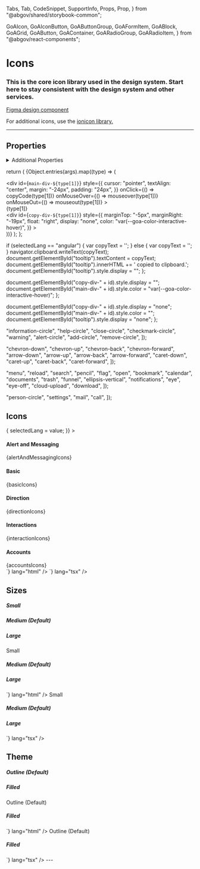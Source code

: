   Tabs,
  Tab,
  CodeSnippet,
  SupportInfo,
  Props,
  Prop,
} from "@abgov/shared/storybook-common";

  GoAIcon,
  GoAIconButton,
  GoAButtonGroup,
  GoAFormItem,
  GoABlock,
  GoAGrid,
  GoAButton,
  GoAContainer,
  GoARadioGroup,
  GoARadioItem,
} from "@abgov/react-components";


<Meta title="Components/Icon" />

# Icons

### This is the core icon library used in the design system. Start here to stay consistent with the design system and other services.

[Figma design component](https://www.figma.com/file/ylmHeuDMfxnDBnP1VaQYz8/%E2%9D%96-Styles-and-Patterns-%7C-D3?node-id=3887%3A103367&t=kYqejp3LC0hhm7EU-0)

For additional icons, use the [ionicon library.](https://ionic.io/ionicons)

---

## Properties

<Props showTabs={true}>
  <Prop
    name="type"
    type="GoAIconType"
    required="true"
    description="Set the icon"
  />
  <Prop
    name="size"
    type="small | medium | large"
    defaultValue="medium"
    description="Set the size of icon"
  />
  <Prop
    name="theme"
    type="outline | filled"
    defaultValue="outline"
    description="Style this icon to show outline, or filled"
  />
</Props>

<details>
  <summary>Additional Properties</summary>
  <Props>
    <Prop
      name="mt"
      type="none | 3xs | 2xs | xs | s | m | l | xl | 2xl | 3xl | 4xl"
      defaultValue="none"
      description="Top margin"
    />
    <Prop
      name="mr"
      type="none | 3xs | 2xs | xs | s | m | l | xl | 2xl | 3xl | 4xl"
      defaultValue="none"
      description="Right margin"
    />
    <Prop
      name="mb"
      type="none | 3xs | 2xs | xs | s | m | l | xl | 2xl | 3xl | 4xl"
      defaultValue="none"
      description="Bottom margin"
    />
    <Prop
      name="ml"
      type="none | 3xs | 2xs | xs | s | m | l | xl | 2xl | 3xl | 4xl"
      defaultValue="none"
      description="Left margin"
    />
  </Props>
</details>


  return (
    <GoAGrid gap="2xs" minChildWidth="20ch">
      {Object.entries(args).map((type) => (
        <div key={type[0]}>
          <GoAContainer mr="s" key={type[0]}>
            <div
              id={`main-div-${type[1]}`}
              style={{
                cursor: "pointer",
                textAlign: "center",
                margin: "-24px",
                padding: "24px",
              }}
              onClick={() => copyCode(type[1])}
              onMouseOver={() => mouseover(type[1])}
              onMouseOut={() => mouseout(type[1])}
            >
              <GoAIcon type={type[1]} />
              <div>{type[1]}</div>
              <div
                id={`copy-div-${type[1]}`}
                style={{
                  marginTop: "-5px",
                  marginRight: "-19px",
                  float: "right",
                  display: "none",
                  color: "var(--goa-color-interactive-hover)",
                }}
              >
                <GoAIcon type="copy" />
              </div>
            </div>
          </GoAContainer>
        </div>
      ))}
    </GoAGrid>
  );
};

  if (selectedLang == "angular") {
    var copyText = '<goa-icon type="' + icon + '"></goa-icon>';
  } else {
    var copyText = '<GoAIcon type="' + icon + '"/>';
  }
  navigator.clipboard.writeText(copyText);
  document.getElementById("tooltip").textContent = copyText;
  document.getElementById("tooltip").innerHTML +=
    ' <span style="color: var(--goa-color-text-default);">copied to clipboard.</span>';
  document.getElementById("tooltip").style.display = "";
};

  document.getElementById("copy-div-" + id).style.display = "";
  document.getElementById("main-div-" + id).style.color =
    "var(--goa-color-interactive-hover)";
};

  document.getElementById("copy-div-" + id).style.display = "none";
  document.getElementById("main-div-" + id).style.color = "";
  document.getElementById("tooltip").style.display = "none";
};

  "information-circle",
  "help-circle",
  "close-circle",
  "checkmark-circle",
  "warning",
  "alert-circle",
  "add-circle",
  "remove-circle",
]);


  "chevron-down",
  "chevron-up",
  "chevron-back",
  "chevron-forward",
  "arrow-down",
  "arrow-up",
  "arrow-back",
  "arrow-forward",
  "caret-down",
  "caret-up",
  "caret-back",
  "caret-forward",
]);

  "menu",
  "reload",
  "search",
  "pencil",
  "flag",
  "open",
  "bookmark",
  "calendar",
  "documents",
  "trash",
  "funnel",
  "ellipsis-vertical",
  "notifications",
  "eye",
  "eye-off",
  "cloud-upload",
  "download",
]);

  "person-circle",
  "settings",
  "mail",
  "call",
]);

## Icons

<Story name="Icons">
  <span>
    <GoARadioGroup
      name="lang"
      orientation="horizontal"
      value="angular"
      onChange={(name, value) => {
        selectedLang = value;
      }}
    >
      <GoARadioItem label="Angular" value="angular" />
      <GoARadioItem label="React" value="react" />
    </GoARadioGroup>
    <h4>Alert and Messaging</h4>
    {alertAndMessagingIcons}
    <h4>Basic</h4>
    {basicIcons}
    <h4>Direction</h4>
    {directionIcons}
    <h4>Interactions</h4>
    {interactionIcons}
    <h4>Accounts</h4>
    {accountsIcons}
    <div
      id={`tooltip`}
      style={{
        display: "none",
        backgroundColor: "var(--goa-color-greyscale-100)",
        color: "var(--goa-color-info-default)",
        borderRadius: "99px",
        border: "1px solid var(--goa-color-greyscale-200)",
        padding: "12px",
        position: "sticky",
        zIndex: "1",
        bottom: "24px",
        width: "fit-content",
        margin: "auto",
      }}
    />
  </span>
</Story>

<Tabs>
  <Tab label="Web Component" hidden={true}>
    <CodeSnippet
      code={`
        <goa-icon type="information-circle"></goa-icon>
        <goa-icon type="help-circle"></goa-icon>
        <goa-icon type="close-circle"></goa-icon>
        <goa-icon type="checkmark-circle"></goa-icon>
        <goa-icon type="warning"></goa-icon>
        <goa-icon type="alert-circle"></goa-icon>
        <goa-icon type="add-circle"></goa-icon>
        <goa-icon type="remove-circle"></goa-icon>
        <goa-icon type="close"></goa-icon>
        <goa-icon type="checkmark"></goa-icon>
        <goa-icon type="add"></goa-icon>
        <goa-icon type="remove"></goa-icon>
        <goa-icon type="chevron-down"></goa-icon>
        <goa-icon type="chevron-up"></goa-icon>
        <goa-icon type="chevron-back"></goa-icon>
        <goa-icon type="chevron-forward"></goa-icon>
        <goa-icon type="arrow-down"></goa-icon>
        <goa-icon type="arrow-up"></goa-icon>
        <goa-icon type="arrow-back"></goa-icon>
        <goa-icon type="arrow-forward"></goa-icon>
        <goa-icon type="caret-down"></goa-icon>
        <goa-icon type="caret-up"></goa-icon>
        <goa-icon type="caret-back"></goa-icon>
        <goa-icon type="caret-forward"></goa-icon>
        <goa-icon type="menu"></goa-icon>
        <goa-icon type="reload"></goa-icon>
        <goa-icon type="search"></goa-icon>
        <goa-icon type="pencil"></goa-icon>
        <goa-icon type="flag"></goa-icon>
        <goa-icon type="open"></goa-icon>
        <goa-icon type="bookmark"></goa-icon>
        <goa-icon type="calendar"></goa-icon>
        <goa-icon type="documents"></goa-icon>
        <goa-icon type="trash"></goa-icon>
        <goa-icon type="funnel"></goa-icon>
        <goa-icon type="ellipsis-vertical"></goa-icon>
        <goa-icon type="notifications"></goa-icon>
        <goa-icon type="eye"></goa-icon>
        <goa-icon type="eye-off"></goa-icon>
        <goa-icon type="cloud-upload"></goa-icon>
        <goa-icon type="download"></goa-icon>
        <goa-icon type="person-circle"></goa-icon>
        <goa-icon type="settings"></goa-icon>
        <goa-icon type="mail"></goa-icon>
        <goa-icon type="call"></goa-icon>
      `}
      lang="html"
    />
  </Tab>
  <Tab label="Angular">
    <CodeSnippet
      code={`
        <goa-icon type="information-circle"></goa-icon>
        <goa-icon type="help-circle"></goa-icon>
        <goa-icon type="close-circle"></goa-icon>
        <goa-icon type="checkmark-circle"></goa-icon>
        <goa-icon type="warning"></goa-icon>
        <goa-icon type="alert-circle"></goa-icon>
        <goa-icon type="add-circle"></goa-icon>
        <goa-icon type="remove-circle"></goa-icon>
        <goa-icon type="close"></goa-icon>
        <goa-icon type="checkmark"></goa-icon>
        <goa-icon type="add"></goa-icon>
        <goa-icon type="remove"></goa-icon>
        <goa-icon type="chevron-down"></goa-icon>
        <goa-icon type="chevron-up"></goa-icon>
        <goa-icon type="chevron-back"></goa-icon>
        <goa-icon type="chevron-forward"></goa-icon>
        <goa-icon type="arrow-down"></goa-icon>
        <goa-icon type="arrow-up"></goa-icon>
        <goa-icon type="arrow-back"></goa-icon>
        <goa-icon type="arrow-forward"></goa-icon>
        <goa-icon type="caret-down"></goa-icon>
        <goa-icon type="caret-up"></goa-icon>
        <goa-icon type="caret-back"></goa-icon>
        <goa-icon type="caret-forward"></goa-icon>
        <goa-icon type="menu"></goa-icon>
        <goa-icon type="reload"></goa-icon>
        <goa-icon type="search"></goa-icon>
        <goa-icon type="pencil"></goa-icon>
        <goa-icon type="flag"></goa-icon>
        <goa-icon type="open"></goa-icon>
        <goa-icon type="bookmark"></goa-icon>
        <goa-icon type="calendar"></goa-icon>
        <goa-icon type="documents"></goa-icon>
        <goa-icon type="trash"></goa-icon>
        <goa-icon type="funnel"></goa-icon>
        <goa-icon type="ellipsis-vertical"></goa-icon>
        <goa-icon type="notifications"></goa-icon>
        <goa-icon type="eye"></goa-icon>
        <goa-icon type="eye-off"></goa-icon>
        <goa-icon type="cloud-upload"></goa-icon>
        <goa-icon type="download"></goa-icon>
        <goa-icon type="person-circle"></goa-icon>
        <goa-icon type="settings"></goa-icon>
        <goa-icon type="mail"></goa-icon>
        <goa-icon type="call"></goa-icon>
      `}
      lang="html"
    />
  </Tab>
  <Tab label="React">
    <CodeSnippet
      code={`
        <GoAIcon type="information-circle" />
        <GoAIcon type="help-circle" />
        <GoAIcon type="close-circle" />
        <GoAIcon type="checkmark-circle" />
        <GoAIcon type="warning" />
        <GoAIcon type="alert-circle" />
        <GoAIcon type="add-circle" />
        <GoAIcon type="remove-circle" />
        <GoAIcon type="close" />
        <GoAIcon type="checkmark" />
        <GoAIcon type="add" />
        <GoAIcon type="remove" />
        <GoAIcon type="chevron-down" />
        <GoAIcon type="chevron-up" />
        <GoAIcon type="chevron-back" />
        <GoAIcon type="chevron-forward" />
        <GoAIcon type="arrow-down" />
        <GoAIcon type="arrow-up" />
        <GoAIcon type="arrow-back" />
        <GoAIcon type="arrow-forward" />
        <GoAIcon type="caret-down" />
        <GoAIcon type="caret-up" />
        <GoAIcon type="caret-back" />
        <GoAIcon type="caret-forward" />
        <GoAIcon type="menu" />
        <GoAIcon type="reload" />
        <GoAIcon type="search" />
        <GoAIcon type="pencil" />
        <GoAIcon type="flag" />
        <GoAIcon type="open" />
        <GoAIcon type="bookmark" />
        <GoAIcon type="calendar" />
        <GoAIcon type="documents" />
        <GoAIcon type="trash" />
        <GoAIcon type="funnel" />
        <GoAIcon type="ellipsis-vertical" />
        <GoAIcon type="notifications" />
        <GoAIcon type="eye" />
        <GoAIcon type="eye-off" />
        <GoAIcon type="cloud-upload" />
        <GoAIcon type="download" />
        <GoAIcon type="person-circle" />
        <GoAIcon type="settings" />
        <GoAIcon type="mail" />
        <GoAIcon type="call" />
    `}
      lang="tsx"
    />
  </Tab>
</Tabs>

## Sizes

<Story name="Sizes">
  <h5>Small</h5>
  <GoAGrid gap="2xs" minChildWidth="20ch">
    <GoAIcon type="bookmark" size="small" />
    <GoAIcon type="calendar" size="small" />
    <GoAIcon type="documents" size="small" />
    <GoAIcon type="trash" size="small" />
  </GoAGrid>
  <h5>Medium (Default)</h5>
  <GoAGrid gap="2xs" minChildWidth="20ch">
    <GoAIcon type="bookmark" />
    <GoAIcon type="calendar" />
    <GoAIcon type="documents" />
    <GoAIcon type="trash" />
  </GoAGrid>
  <h5>Large</h5>
  <GoAGrid gap="2xs" minChildWidth="20ch">
    <GoAIcon type="bookmark" size="large" />
    <GoAIcon type="calendar" size="large" />
    <GoAIcon type="documents" size="large" />
    <GoAIcon type="trash" size="large" />
  </GoAGrid>
</Story>

<Tabs>
  <Tab label="Web Component" hidden={true}>
    <CodeSnippet
      code={`
        <h5>Small</h5>
          <goa-icon type="bookmark" size="small"></goa-icon>
          <goa-icon type="calendar" size="small"></goa-icon>
          <goa-icon type="documents" size="small"></goa-icon>
          <goa-icon type="trash" size="small"></goa-icon>
        <h5>Medium (Default)</h5>
          <goa-icon type="bookmark"></goa-icon>
          <goa-icon type="calendar"></goa-icon>
          <goa-icon type="documents"></goa-icon>
          <goa-icon type="trash"></goa-icon>
        <h5>Large</h5>
          <goa-icon type="bookmark" size="large"></goa-icon>
          <goa-icon type="calendar" size="large"></goa-icon>
          <goa-icon type="documents" size="large"></goa-icon>
          <goa-icon type="trash" size="large"></goa-icon>
      `}
      lang="html"
    />
  </Tab>
  <Tab label="Angular">
    <CodeSnippet
      code={`
        <h5>Small</h5>
          <goa-icon type="bookmark" size="small"></goa-icon>
          <goa-icon type="calendar" size="small"></goa-icon>
          <goa-icon type="documents" size="small"></goa-icon>
          <goa-icon type="trash" size="small"></goa-icon>
        <h5>Medium (Default)</h5>
          <goa-icon type="bookmark"></goa-icon>
          <goa-icon type="calendar"></goa-icon>
          <goa-icon type="documents"></goa-icon>
          <goa-icon type="trash"></goa-icon>
        <h5>Large</h5>
          <goa-icon type="bookmark" size="large"></goa-icon>
          <goa-icon type="calendar" size="large"></goa-icon>
          <goa-icon type="documents" size="large"></goa-icon>
          <goa-icon type="trash" size="large"></goa-icon>
      `}
      lang="html"
    />
  </Tab>
  <Tab label="React">
    <CodeSnippet
      code={`
        <h5>Small</h5>
          <GoAIcon type="bookmark" size="small"/>
          <GoAIcon type="calendar" size="small"/>
          <GoAIcon type="documents" size="small"/>
          <GoAIcon type="trash" size="small"/>
        <h5>Medium (Default)</h5>
          <GoAIcon type="bookmark"/>
          <GoAIcon type="calendar"/>
          <GoAIcon type="documents"/>
          <GoAIcon type="trash"/>
        <h5>Large</h5>
          <GoAIcon type="bookmark" size="large"/>
          <GoAIcon type="calendar" size="large"/>
          <GoAIcon type="documents" size="large"/>
          <GoAIcon type="trash" size="large"/>
    `}
      lang="tsx"
    />
  </Tab>
</Tabs>

## Theme

<Story name="Theme">
  <h5>Outline (Default)</h5>
  <GoAGrid gap="2xs" minChildWidth="20ch">
    <GoAIcon type="bookmark" />
    <GoAIcon type="calendar" />
    <GoAIcon type="documents" />
    <GoAIcon type="trash" />
  </GoAGrid>
  <h5>Filled</h5>
  <GoAGrid gap="2xs" minChildWidth="20ch">
    <GoAIcon type="bookmark" theme="filled" />
    <GoAIcon type="calendar" theme="filled" />
    <GoAIcon type="documents" theme="filled" />
    <GoAIcon type="trash" theme="filled" />
  </GoAGrid>
</Story>

<Tabs>
  <Tab label="Web Component" hidden={true}>
    <CodeSnippet
      code={`
        <h5>Outline (Default)</h5>
          <goa-icon type="bookmark"></goa-icon>
          <goa-icon type="calendar"></goa-icon>
          <goa-icon type="documents"></goa-icon>
          <goa-icon type="trash"></goa-icon>
        <h5>Filled</h5>
          <goa-icon type="bookmark" theme="filled"></goa-icon>
          <goa-icon type="calendar" theme="filled"></goa-icon>
          <goa-icon type="documents" theme="filled"></goa-icon>
          <goa-icon type="trash" theme="filled"></goa-icon>
      `}
      lang="html"
    />
  </Tab>
  <Tab label="Angular">
    <CodeSnippet
      code={`
        <h5>Outline (Default)</h5>
          <goa-icon type="bookmark"></goa-icon>
          <goa-icon type="calendar"></goa-icon>
          <goa-icon type="documents"></goa-icon>
          <goa-icon type="trash"></goa-icon>
        <h5>Filled</h5>
          <goa-icon type="bookmark" theme="filled"></goa-icon>
          <goa-icon type="calendar" theme="filled"></goa-icon>
          <goa-icon type="documents" theme="filled"></goa-icon>
          <goa-icon type="trash" theme="filled"></goa-icon>
      `}
      lang="html"
    />
  </Tab>
  <Tab label="React">
    <CodeSnippet
      code={`
        <h5>Outline (Default)</h5>
          <GoAIcon type="bookmark"/>
          <GoAIcon type="calendar"/>
          <GoAIcon type="documents"/>
          <GoAIcon type="trash"/>
        <h5>Filled</h5>
          <GoAIcon type="bookmark" theme="filled"/>
          <GoAIcon type="calendar" theme="filled"/>
          <GoAIcon type="documents" theme="filled"/>
          <GoAIcon type="trash" theme="filled"/>
    `}
      lang="tsx"
    />
  </Tab>
</Tabs>
---

<SupportInfo />
